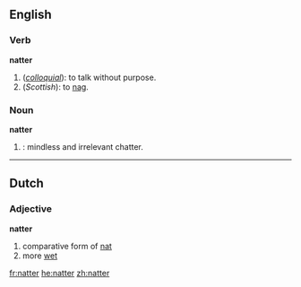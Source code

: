 ==English==

===Verb===
'''natter'''

# (''[[colloquial]]''): to talk without purpose.
# (''Scottish''): to [[nag]].

===Noun===
'''natter'''

# {{colloquial}}: mindless and irrelevant chatter.

----

==Dutch==
===Adjective===
'''natter'''
# comparative form of [[nat]]
# more [[wet]]

[[fr:natter]]
[[he:natter]]
[[zh:natter]]